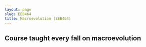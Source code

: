```yaml
---
layout: page
slug: EEB464
title: Macroevolution (EEB464)
---
```

  
## Course taught every fall on macroevolution
  
  